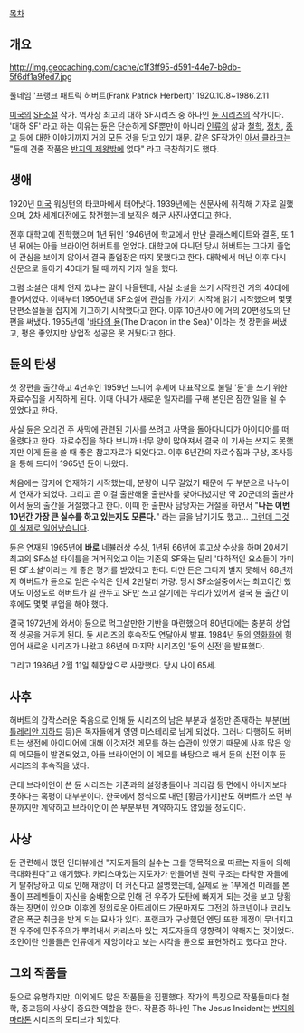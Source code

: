 [[목차]]

== 개요 ==
http://img.geocaching.com/cache/c1f3ff95-d591-44e7-b9db-5f6df1a9fed7.jpg

풀네임 '프랭크 패트릭 허버트(Frank Patrick Herbert)'
1920.10.8~1986.2.11

[[미국]]의 [[SF]]소설 작가. 역사상 최고의 대하 SF시리즈 중 하나인 [[듄 시리즈]]의 작가이다. '대하 SF' 라고 하는 이유는 듄은 단순하게 SF뿐만이 아니라 [[인류]]의 삶과 [[철학]], [[정치]], [[종교]] 등에 대한 이야기까지 거의 모든 것을 담고 있기 때문. 같은 SF작가인 [[아서 클라크]]는 "듄에 견줄 작품은 [[반지의 제왕]]밖에 없다" 라고 극찬하기도 했다.

== 생애 ==
1920년 [[미국]] 워싱턴의 타코마에서 태어낫다. 1939년에는 신문사에 취직해 기자로 일했으며, [[2차 세계대전]]에도 참전했는데 보직은 [[해군]] 사진사였다고 한다.

전후 대학교에 진학했으며 1년 뒤인 1946년에 학교에서 만난 클래스메이트와 결혼, 또 1년 뒤에는 아들 브라이언 허버트를 얻었다. 대학교에 다니던 당시 허버트는 그다지 졸업에 관심을 보이지 않아서 결국 졸업장은 따지 못했다고 한다. 대학에서 떠난 이후 다시 신문으로 돌아가 40대가 될 때 까지 기자 일을 했다.

그럼 소설은 대체 언제 썼냐는 말이 나올텐데, 사실 소설을 쓰기 시작한건 거의 40대에 들어서였다. 이때부터 1950년대 SF소설에 관심을 가지기 시작해 읽기 시작했으며 몇몇 단편소설들을 잡지에 기고하기 시작했다고 한다. 이후 10년사이에 거의 20편정도의 단편을 써냈다. 1955년에 '[[바다의 용]](The Dragon in the Sea)' 이라는 첫 장편을 써냈고, 평은 좋았지만 상업적 성공은 못 거뒀다고 한다.

== 듄의 탄생 ==
첫 장편을 출간하고 4년후인 1959년 드디어 후세에 대표작으로 불릴 '듄'을 쓰기 위한 자료수집을 시작하게 된다. 이때 아내가 새로운 일자리를 구해 본인은 잠깐 일을 쉴 수 있었다고 한다.

사실 듄은 오리건 주 사막에 관련된 기사를 쓰려고 사막을 돌아다니다가 아이디어를 떠올렸다고 한다. 자료수집을 하다 보니까 너무 양이 많아져서 결국 이 기사는 쓰지도 못했지만 이게 듄을 쓸 때 좋은 참고자료가 되었다고. 이후 6년간의 자료수집과 구상, 조사등을 통해 드디어 1965년 듄이 나왔다.

처음에는 잡지에 연재하기 시작했는데, 분량이 너무 길었기 때문에 두 부분으로 나누어서 연재가 되었다. 그리고 곧 이걸 출판해줄 출판사를 찾아다녔지만 약 20군데의 출판사에서 듄의 출간을 거절했다고 한다. 이때 한 출판사 담당자는 거절을 하면서 "'''나는 이번 10년간 가장 큰 실수를 하고 있는지도 모른다.'''" 라는 글을 남기기도 했고... [[그런데 그것이 실제로 일어났습니다]].

듄은 연재된 1965년에 '''바로''' 네뷸러상 수상, 1년뒤 66년에 휴고상 수상을 하며 20세기 최고의 SF소설 타이틀을 거머쥐었고 이는 기존의 SF와는 달리 '대하적인 요소들이 가미된 SF소설'이라는 게 좋은 평가를 받았다고 한다. 다만 돈은 그다지 벌지 못해서 68년까지 허버트가 듄으로 얻은 수익은 인세 2만달러 가량. 당시 SF소설중에서는 최고이긴 했어도 이정도로 허버트가 일 관두고 SF만 쓰고 살기에는 무리가 있어서 결국 듄 출간 이후에도 몇몇 부업을 해야 했다.

결국 1972년에 와서야 듄으로 먹고살만한 기반을 마련했으며 80년대에는 충분히 상업적 성공을 거두게 된다. 듄 시리즈의 후속작도 연달아서 발표. 1984년 듄의 [[영화]]화에 힘입어 새로운 시리즈가 나왔고 86년에 마지막 시리즈인 '듄의 신전'을 발표했다. 

그리고 1986년 2월 11일 췌장암으로 사망했다. 당시 나이 65세.

== 사후 ==
허버트의 갑작스러운 죽음으로 인해 듄 시리즈의 남은 부분과 설정만 존재하는 부분([[버틀레리안 지하드]] 등)은 독자들에게 영영 미스테리로 남게 되었다. 그러나 다행히도 허버트는 생전에 아이디어에 대해 이것저것 메모를 하는 습관이 있었기 때문에 사후 많은 양의 메모들이 발견되었고, 아들 브라이언이 이 메모를 바탕으로 해서 듄의 신전 이후 듄 시리즈의 후속작을 냈다.

근데 브라이언이 쓴 듄 시리즈는 기존과의 설정충돌이나 괴리감 등 면에서 아버지보다 못하다는 혹평이 대부분이다. 한국에서 정식으로 내던 [황금가지]판도 허버트가 쓰던 부분까지만 계약하고 브라이언이 쓴 부분부턴 계약하지도 않았을 정도이다.

== 사상 ==
{{{#!html
<object width="560" height="315"><param name="movie" value="//www.youtube.com/v/BEWM7zIIF9c?version=3&amp;hl=en_US&amp;rel=0"></param><param name="allowFullScreen" value="true"></param><param name="allowscriptaccess" value="always"></param><embed src="//www.youtube.com/v/BEWM7zIIF9c?version=3&amp;hl=en_US&amp;rel=0" type="application/x-shockwave-flash" width="560" height="315" allowscriptaccess="always" allowfullscreen="true"></embed></object>
}}}
듄 관련해서 했던 인터뷰에선 "지도자들의 실수는 그를 맹목적으로 따르는 자들에 의해 극대화된다"고 얘기했다.  카리스마있는 지도자가 만들어낸 권력 구조는 타락한 자들에게 탈취당하고 이로 인해 재앙이 더 커진다고 설명했는데, 실제로 듄 1부에선 미래를 본 폴이 프레멘들이 자신을 숭배함으로 인해 전 우주가 도탄에 빠지게 되는 것을 보고 당황하는 장면이 있으며 이후엔 정의로운 아트레이드 가문마저도 그전의 하코넨이나 코리노같은 폭군 취급을 받게 되는 묘사가 있다.  프랭크가 구상했던 엔딩 또한 제정이 무너지고 전 우주에 민주주의가 뿌려내서 카리스마 있는 지도자들의 영향력이 약해지는 것이었다.  초인이란 인물들은 인류에게 재앙이라고 보는 시각을 듄으로 표현하려고 했다고 한다.

== 그외 작품들 ==
듄으로 유명하지만, 이외에도 많은 작품들을 집필했다.  작가의 특징으로 작품들마다 철학, 종교등의 사상이 중요한 역할을 한다.  작품중 하나인 The Jesus Incident는 [[번지]]의 [[마라톤]] 시리즈의 모티브가 되었다.
